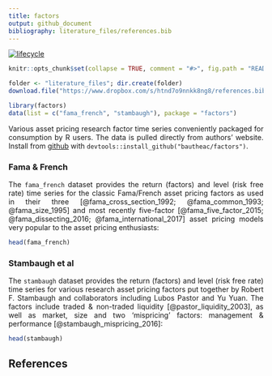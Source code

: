 ```yaml
---
title: factors
output: github_document
bibliography: literature_files/references.bib
---
```


[![lifecycle](https://img.shields.io/badge/lifecycle-experimental-orange.svg)](https://www.tidyverse.org/lifecycle/#experimental)

```r
knitr::opts_chunk$set(collapse = TRUE, comment = "#>", fig.path = "README-")

folder <- "literature_files"; dir.create(folder)
download.file("https://www.dropbox.com/s/htnd7o9nnkk8ng8/references.bib?dl=1", paste(folder, "references.bib", sep = "/"))

library(factors)
data(list = c("fama_french", "stambaugh"), package = "factors")
```

<style> body {text-align: justify} </style>

Various asset pricing research factor time series conveniently packaged for consumption by R users. The data is pulled directly from authors' website. Install from [github](https://github.com/bautheac/factors/) with `devtools::install_github("bautheac/factors")`.

### Fama & French
The `fama_french` dataset provides the return (factors) and level (risk free rate) time series for the classic Fama/French asset pricing factors as used in their three [@fama_cross_section_1992; @fama_common_1993; @fama_size_1995] and most recently five-factor [@fama_five_factor_2015; @fama_dissecting_2016; @fama_international_2017] asset pricing models very popular to the asset pricing enthusiasts:
```r
head(fama_french)
```

### Stambaugh et al
The `stambaugh` dataset provides the return (factors) and level (risk free rate) time series for various research asset pricing factors put together by Robert F. Stambaugh and collaborators including Lubos Pastor and Yu Yuan. The factors include traded & non-traded liquidity [@pastor_liquidity_2003], as well as market, size and two 'mispricing' factors: management & performance [@stambaugh_mispricing_2016]:  
```r
head(stambaugh)
```



## References

